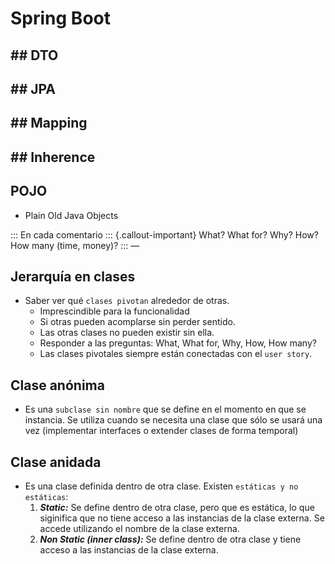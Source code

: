 # Spring Boot
## DTO
- 
## JPA
-
## Mapping
-
## Inherence
-
## POJO
- Plain Old Java Objects

::: En cada comentario  ::: {.callout-important}
What? What for? Why? How? How many (time, money)?
:::
---

## Jerarquía en clases
- Saber ver qué `clases pivotan` alrededor de otras.
    - Imprescindible para la funcionalidad
    - Si otras pueden acomplarse sin perder sentido.
    - Las otras clases no pueden existir sin ella.
    - Responder a las preguntas: What, What for, Why, How, How many?
    - Las clases pivotales siempre están conectadas con el `user story`.

## Clase anónima
- Es una `subclase sin nombre` que se define en el momento en que se instancia. Se utiliza cuando se necesita una clase que sólo se usará una vez (implementar interfaces o extender clases de forma temporal)

## Clase anidada
- Es una clase definida dentro de otra clase. Existen `estáticas y no estáticas`:
    1. ***Static:*** Se define dentro de otra clase, pero que es estática, lo que siginifica que no tiene acceso a las instancias de la clase externa. Se accede utilizando el nombre de la clase externa.
    2. ***Non Static (inner class):*** Se define dentro de otra clase y tiene acceso a las instancias de la clase externa. 
